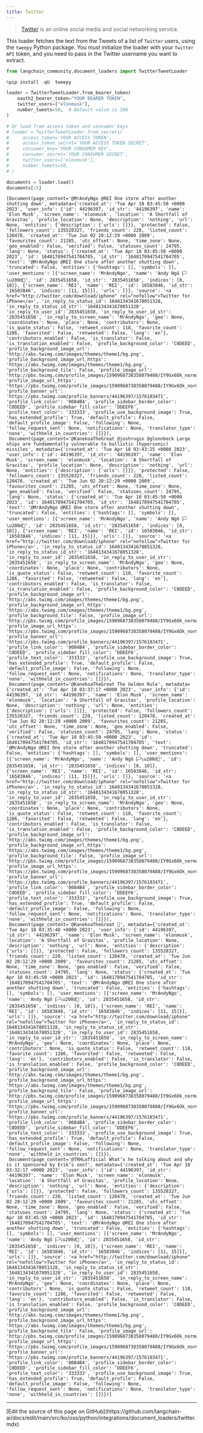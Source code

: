 ```yaml
---
title: Twitter
---
```


>[Twitter](https://twitter.com/) is an online social media and social networking service.

This loader fetches the text from the Tweets of a list of `Twitter` users, using the `tweepy` Python package.
You must initialize the loader with your `Twitter API` token, and you need to pass in the Twitter username you want to extract.

```python
from langchain_community.document_loaders import TwitterTweetLoader
```

```python
%pip install -qU  tweepy
```

```python
loader = TwitterTweetLoader.from_bearer_token(
    oauth2_bearer_token="YOUR BEARER TOKEN",
    twitter_users=["elonmusk"],
    number_tweets=50,  # Default value is 100
)

# Or load from access token and consumer keys
# loader = TwitterTweetLoader.from_secrets(
#     access_token='YOUR ACCESS TOKEN',
#     access_token_secret='YOUR ACCESS TOKEN SECRET',
#     consumer_key='YOUR CONSUMER KEY',
#     consumer_secret='YOUR CONSUMER SECRET',
#     twitter_users=['elonmusk'],
#     number_tweets=50,
# )
```

```python
documents = loader.load()
documents[:5]
```

```output
[Document(page_content='@MrAndyNgo @REI One store after another shutting down', metadata={'created_at': 'Tue Apr 18 03:45:50 +0000 2023', 'user_info': {'id': 44196397, 'id_str': '44196397', 'name': 'Elon Musk', 'screen_name': 'elonmusk', 'location': 'A Shortfall of Gravitas', 'profile_location': None, 'description': 'nothing', 'url': None, 'entities': {'description': {'urls': []}}, 'protected': False, 'followers_count': 135528327, 'friends_count': 220, 'listed_count': 120478, 'created_at': 'Tue Jun 02 20:12:29 +0000 2009', 'favourites_count': 21285, 'utc_offset': None, 'time_zone': None, 'geo_enabled': False, 'verified': False, 'statuses_count': 24795, 'lang': None, 'status': {'created_at': 'Tue Apr 18 03:45:50 +0000 2023', 'id': 1648170947541704705, 'id_str': '1648170947541704705', 'text': '@MrAndyNgo @REI One store after another shutting down', 'truncated': False, 'entities': {'hashtags': [], 'symbols': [], 'user_mentions': [{'screen_name': 'MrAndyNgo', 'name': 'Andy Ngô 🏳️\u200d🌈', 'id': 2835451658, 'id_str': '2835451658', 'indices': [0, 10]}, {'screen_name': 'REI', 'name': 'REI', 'id': 16583846, 'id_str': '16583846', 'indices': [11, 15]}], 'urls': []}, 'source': '<a href="http://twitter.com/download/iphone" rel="nofollow">Twitter for iPhone</a>', 'in_reply_to_status_id': 1648134341678051328, 'in_reply_to_status_id_str': '1648134341678051328', 'in_reply_to_user_id': 2835451658, 'in_reply_to_user_id_str': '2835451658', 'in_reply_to_screen_name': 'MrAndyNgo', 'geo': None, 'coordinates': None, 'place': None, 'contributors': None, 'is_quote_status': False, 'retweet_count': 118, 'favorite_count': 1286, 'favorited': False, 'retweeted': False, 'lang': 'en'}, 'contributors_enabled': False, 'is_translator': False, 'is_translation_enabled': False, 'profile_background_color': 'C0DEED', 'profile_background_image_url': 'http://abs.twimg.com/images/themes/theme1/bg.png', 'profile_background_image_url_https': 'https://abs.twimg.com/images/themes/theme1/bg.png', 'profile_background_tile': False, 'profile_image_url': 'http://pbs.twimg.com/profile_images/1590968738358079488/IY9Gx6Ok_normal.jpg', 'profile_image_url_https': 'https://pbs.twimg.com/profile_images/1590968738358079488/IY9Gx6Ok_normal.jpg', 'profile_banner_url': 'https://pbs.twimg.com/profile_banners/44196397/1576183471', 'profile_link_color': '0084B4', 'profile_sidebar_border_color': 'C0DEED', 'profile_sidebar_fill_color': 'DDEEF6', 'profile_text_color': '333333', 'profile_use_background_image': True, 'has_extended_profile': True, 'default_profile': False, 'default_profile_image': False, 'following': None, 'follow_request_sent': None, 'notifications': None, 'translator_type': 'none', 'withheld_in_countries': []}}),
 Document(page_content='@KanekoaTheGreat @joshrogin @glennbeck Large ships are fundamentally vulnerable to ballistic (hypersonic) missiles', metadata={'created_at': 'Tue Apr 18 03:43:25 +0000 2023', 'user_info': {'id': 44196397, 'id_str': '44196397', 'name': 'Elon Musk', 'screen_name': 'elonmusk', 'location': 'A Shortfall of Gravitas', 'profile_location': None, 'description': 'nothing', 'url': None, 'entities': {'description': {'urls': []}}, 'protected': False, 'followers_count': 135528327, 'friends_count': 220, 'listed_count': 120478, 'created_at': 'Tue Jun 02 20:12:29 +0000 2009', 'favourites_count': 21285, 'utc_offset': None, 'time_zone': None, 'geo_enabled': False, 'verified': False, 'statuses_count': 24795, 'lang': None, 'status': {'created_at': 'Tue Apr 18 03:45:50 +0000 2023', 'id': 1648170947541704705, 'id_str': '1648170947541704705', 'text': '@MrAndyNgo @REI One store after another shutting down', 'truncated': False, 'entities': {'hashtags': [], 'symbols': [], 'user_mentions': [{'screen_name': 'MrAndyNgo', 'name': 'Andy Ngô 🏳️\u200d🌈', 'id': 2835451658, 'id_str': '2835451658', 'indices': [0, 10]}, {'screen_name': 'REI', 'name': 'REI', 'id': 16583846, 'id_str': '16583846', 'indices': [11, 15]}], 'urls': []}, 'source': '<a href="http://twitter.com/download/iphone" rel="nofollow">Twitter for iPhone</a>', 'in_reply_to_status_id': 1648134341678051328, 'in_reply_to_status_id_str': '1648134341678051328', 'in_reply_to_user_id': 2835451658, 'in_reply_to_user_id_str': '2835451658', 'in_reply_to_screen_name': 'MrAndyNgo', 'geo': None, 'coordinates': None, 'place': None, 'contributors': None, 'is_quote_status': False, 'retweet_count': 118, 'favorite_count': 1286, 'favorited': False, 'retweeted': False, 'lang': 'en'}, 'contributors_enabled': False, 'is_translator': False, 'is_translation_enabled': False, 'profile_background_color': 'C0DEED', 'profile_background_image_url': 'http://abs.twimg.com/images/themes/theme1/bg.png', 'profile_background_image_url_https': 'https://abs.twimg.com/images/themes/theme1/bg.png', 'profile_background_tile': False, 'profile_image_url': 'http://pbs.twimg.com/profile_images/1590968738358079488/IY9Gx6Ok_normal.jpg', 'profile_image_url_https': 'https://pbs.twimg.com/profile_images/1590968738358079488/IY9Gx6Ok_normal.jpg', 'profile_banner_url': 'https://pbs.twimg.com/profile_banners/44196397/1576183471', 'profile_link_color': '0084B4', 'profile_sidebar_border_color': 'C0DEED', 'profile_sidebar_fill_color': 'DDEEF6', 'profile_text_color': '333333', 'profile_use_background_image': True, 'has_extended_profile': True, 'default_profile': False, 'default_profile_image': False, 'following': None, 'follow_request_sent': None, 'notifications': None, 'translator_type': 'none', 'withheld_in_countries': []}}),
 Document(page_content='@KanekoaTheGreat The Golden Rule', metadata={'created_at': 'Tue Apr 18 03:37:17 +0000 2023', 'user_info': {'id': 44196397, 'id_str': '44196397', 'name': 'Elon Musk', 'screen_name': 'elonmusk', 'location': 'A Shortfall of Gravitas', 'profile_location': None, 'description': 'nothing', 'url': None, 'entities': {'description': {'urls': []}}, 'protected': False, 'followers_count': 135528327, 'friends_count': 220, 'listed_count': 120478, 'created_at': 'Tue Jun 02 20:12:29 +0000 2009', 'favourites_count': 21285, 'utc_offset': None, 'time_zone': None, 'geo_enabled': False, 'verified': False, 'statuses_count': 24795, 'lang': None, 'status': {'created_at': 'Tue Apr 18 03:45:50 +0000 2023', 'id': 1648170947541704705, 'id_str': '1648170947541704705', 'text': '@MrAndyNgo @REI One store after another shutting down', 'truncated': False, 'entities': {'hashtags': [], 'symbols': [], 'user_mentions': [{'screen_name': 'MrAndyNgo', 'name': 'Andy Ngô 🏳️\u200d🌈', 'id': 2835451658, 'id_str': '2835451658', 'indices': [0, 10]}, {'screen_name': 'REI', 'name': 'REI', 'id': 16583846, 'id_str': '16583846', 'indices': [11, 15]}], 'urls': []}, 'source': '<a href="http://twitter.com/download/iphone" rel="nofollow">Twitter for iPhone</a>', 'in_reply_to_status_id': 1648134341678051328, 'in_reply_to_status_id_str': '1648134341678051328', 'in_reply_to_user_id': 2835451658, 'in_reply_to_user_id_str': '2835451658', 'in_reply_to_screen_name': 'MrAndyNgo', 'geo': None, 'coordinates': None, 'place': None, 'contributors': None, 'is_quote_status': False, 'retweet_count': 118, 'favorite_count': 1286, 'favorited': False, 'retweeted': False, 'lang': 'en'}, 'contributors_enabled': False, 'is_translator': False, 'is_translation_enabled': False, 'profile_background_color': 'C0DEED', 'profile_background_image_url': 'http://abs.twimg.com/images/themes/theme1/bg.png', 'profile_background_image_url_https': 'https://abs.twimg.com/images/themes/theme1/bg.png', 'profile_background_tile': False, 'profile_image_url': 'http://pbs.twimg.com/profile_images/1590968738358079488/IY9Gx6Ok_normal.jpg', 'profile_image_url_https': 'https://pbs.twimg.com/profile_images/1590968738358079488/IY9Gx6Ok_normal.jpg', 'profile_banner_url': 'https://pbs.twimg.com/profile_banners/44196397/1576183471', 'profile_link_color': '0084B4', 'profile_sidebar_border_color': 'C0DEED', 'profile_sidebar_fill_color': 'DDEEF6', 'profile_text_color': '333333', 'profile_use_background_image': True, 'has_extended_profile': True, 'default_profile': False, 'default_profile_image': False, 'following': None, 'follow_request_sent': None, 'notifications': None, 'translator_type': 'none', 'withheld_in_countries': []}}),
 Document(page_content='@KanekoaTheGreat 🧐', metadata={'created_at': 'Tue Apr 18 03:35:48 +0000 2023', 'user_info': {'id': 44196397, 'id_str': '44196397', 'name': 'Elon Musk', 'screen_name': 'elonmusk', 'location': 'A Shortfall of Gravitas', 'profile_location': None, 'description': 'nothing', 'url': None, 'entities': {'description': {'urls': []}}, 'protected': False, 'followers_count': 135528327, 'friends_count': 220, 'listed_count': 120478, 'created_at': 'Tue Jun 02 20:12:29 +0000 2009', 'favourites_count': 21285, 'utc_offset': None, 'time_zone': None, 'geo_enabled': False, 'verified': False, 'statuses_count': 24795, 'lang': None, 'status': {'created_at': 'Tue Apr 18 03:45:50 +0000 2023', 'id': 1648170947541704705, 'id_str': '1648170947541704705', 'text': '@MrAndyNgo @REI One store after another shutting down', 'truncated': False, 'entities': {'hashtags': [], 'symbols': [], 'user_mentions': [{'screen_name': 'MrAndyNgo', 'name': 'Andy Ngô 🏳️\u200d🌈', 'id': 2835451658, 'id_str': '2835451658', 'indices': [0, 10]}, {'screen_name': 'REI', 'name': 'REI', 'id': 16583846, 'id_str': '16583846', 'indices': [11, 15]}], 'urls': []}, 'source': '<a href="http://twitter.com/download/iphone" rel="nofollow">Twitter for iPhone</a>', 'in_reply_to_status_id': 1648134341678051328, 'in_reply_to_status_id_str': '1648134341678051328', 'in_reply_to_user_id': 2835451658, 'in_reply_to_user_id_str': '2835451658', 'in_reply_to_screen_name': 'MrAndyNgo', 'geo': None, 'coordinates': None, 'place': None, 'contributors': None, 'is_quote_status': False, 'retweet_count': 118, 'favorite_count': 1286, 'favorited': False, 'retweeted': False, 'lang': 'en'}, 'contributors_enabled': False, 'is_translator': False, 'is_translation_enabled': False, 'profile_background_color': 'C0DEED', 'profile_background_image_url': 'http://abs.twimg.com/images/themes/theme1/bg.png', 'profile_background_image_url_https': 'https://abs.twimg.com/images/themes/theme1/bg.png', 'profile_background_tile': False, 'profile_image_url': 'http://pbs.twimg.com/profile_images/1590968738358079488/IY9Gx6Ok_normal.jpg', 'profile_image_url_https': 'https://pbs.twimg.com/profile_images/1590968738358079488/IY9Gx6Ok_normal.jpg', 'profile_banner_url': 'https://pbs.twimg.com/profile_banners/44196397/1576183471', 'profile_link_color': '0084B4', 'profile_sidebar_border_color': 'C0DEED', 'profile_sidebar_fill_color': 'DDEEF6', 'profile_text_color': '333333', 'profile_use_background_image': True, 'has_extended_profile': True, 'default_profile': False, 'default_profile_image': False, 'following': None, 'follow_request_sent': None, 'notifications': None, 'translator_type': 'none', 'withheld_in_countries': []}}),
 Document(page_content='@TRHLofficial What’s he talking about and why is it sponsored by Erik’s son?', metadata={'created_at': 'Tue Apr 18 03:32:17 +0000 2023', 'user_info': {'id': 44196397, 'id_str': '44196397', 'name': 'Elon Musk', 'screen_name': 'elonmusk', 'location': 'A Shortfall of Gravitas', 'profile_location': None, 'description': 'nothing', 'url': None, 'entities': {'description': {'urls': []}}, 'protected': False, 'followers_count': 135528327, 'friends_count': 220, 'listed_count': 120478, 'created_at': 'Tue Jun 02 20:12:29 +0000 2009', 'favourites_count': 21285, 'utc_offset': None, 'time_zone': None, 'geo_enabled': False, 'verified': False, 'statuses_count': 24795, 'lang': None, 'status': {'created_at': 'Tue Apr 18 03:45:50 +0000 2023', 'id': 1648170947541704705, 'id_str': '1648170947541704705', 'text': '@MrAndyNgo @REI One store after another shutting down', 'truncated': False, 'entities': {'hashtags': [], 'symbols': [], 'user_mentions': [{'screen_name': 'MrAndyNgo', 'name': 'Andy Ngô 🏳️\u200d🌈', 'id': 2835451658, 'id_str': '2835451658', 'indices': [0, 10]}, {'screen_name': 'REI', 'name': 'REI', 'id': 16583846, 'id_str': '16583846', 'indices': [11, 15]}], 'urls': []}, 'source': '<a href="http://twitter.com/download/iphone" rel="nofollow">Twitter for iPhone</a>', 'in_reply_to_status_id': 1648134341678051328, 'in_reply_to_status_id_str': '1648134341678051328', 'in_reply_to_user_id': 2835451658, 'in_reply_to_user_id_str': '2835451658', 'in_reply_to_screen_name': 'MrAndyNgo', 'geo': None, 'coordinates': None, 'place': None, 'contributors': None, 'is_quote_status': False, 'retweet_count': 118, 'favorite_count': 1286, 'favorited': False, 'retweeted': False, 'lang': 'en'}, 'contributors_enabled': False, 'is_translator': False, 'is_translation_enabled': False, 'profile_background_color': 'C0DEED', 'profile_background_image_url': 'http://abs.twimg.com/images/themes/theme1/bg.png', 'profile_background_image_url_https': 'https://abs.twimg.com/images/themes/theme1/bg.png', 'profile_background_tile': False, 'profile_image_url': 'http://pbs.twimg.com/profile_images/1590968738358079488/IY9Gx6Ok_normal.jpg', 'profile_image_url_https': 'https://pbs.twimg.com/profile_images/1590968738358079488/IY9Gx6Ok_normal.jpg', 'profile_banner_url': 'https://pbs.twimg.com/profile_banners/44196397/1576183471', 'profile_link_color': '0084B4', 'profile_sidebar_border_color': 'C0DEED', 'profile_sidebar_fill_color': 'DDEEF6', 'profile_text_color': '333333', 'profile_use_background_image': True, 'has_extended_profile': True, 'default_profile': False, 'default_profile_image': False, 'following': None, 'follow_request_sent': None, 'notifications': None, 'translator_type': 'none', 'withheld_in_countries': []}})]
```

---

<Callout icon="pen-to-square" iconType="regular">
  [Edit the source of this page on GitHub](https://github.com/langchain-ai/docs/edit/main/src/ko/oss/python/integrations/document_loaders/twitter.mdx)
</Callout>
